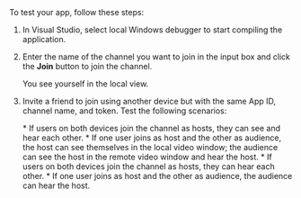 <PlatformWrapper platform="windows">
To test your app, follow these steps:

1. In Visual Studio, select local Windows debugger to start compiling the application.

1. Enter the name of the channel you want to join in the input box and click the **Join** button to join the channel. 
    
    <ProductWrapper notAllowed="voice-calling">
    You see yourself in the local view.
    </ProductWrapper>

1. Invite a friend to join using another device but with the same App ID, channel name, and token. Test the following scenarios:

    <ProductWrapper notAllowed="voice-calling">
    * If users on both devices join the channel as hosts, they can see and hear each other.
    * If one user joins as host and the other as audience, the host can see themselves in the local video window; the audience can see the host in the remote video window and hear the host.
    </ProductWrapper>
    <ProductWrapper product="voice-calling">
    * If users on both devices join the channel as hosts, they can hear each other.
    * If one user joins as host and the other as audience, the audience can hear the host.
    </ProductWrapper>

</PlatformWrapper>